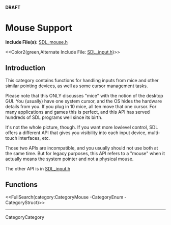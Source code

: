 <!-- #master-page:CategoryTemplate -->
<!-- #master-date:Unknown-Date -->
<!-- format wiki -->
<!-- language en -->
'''DRAFT'''

= Mouse Support =

'''Include File(s):'''  [http://hg.libsdl.org/SDL/file/tip/include/SDL_mouse.h SDL_mouse.h]

<<Color2(green,Alternate Include File:  [http://hg.libsdl.org/SDL/file/tip/include/SDL_input.h SDL_input.h])>>


== Introduction ==

This category contains functions for handling inputs from mice and other similar pointing devices, as well as some cursor management tasks.

Please note that this ONLY discusses "mice" with the notion of the desktop GUI. You (usually) have one system cursor, and the OS hides the hardware details from you. If you plug in 10 mice, all ten move that one cursor. For many applications and games this is perfect, and this API has served hundreds of SDL programs well since its birth.

It's not the whole picture, though. If you want more lowlevel control, SDL offers a different API that gives you visibility into each input device, multi-touch interfaces, etc. 

Those two APIs are incompatible, and you usually should not use both at the same time. But for legacy purposes, this API refers to a "mouse" when it actually means the system pointer and not a physical mouse.

The other API is in [http://hg.libsdl.org/SDL/file/100f7ab48946/include/SDL_input.h SDL_input.h]


== Functions ==

<<FullSearch(category:CategoryMouse -CategoryEnum -CategoryStruct)>>

----
CategoryCategory
